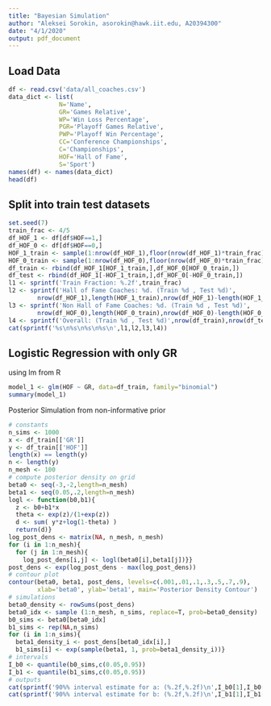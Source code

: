 ```yaml
---
title: "Bayesian Simulation"
author: "Aleksei Sorokin, asorokin@hawk.iit.edu, A20394300"
date: "4/1/2020"
output: pdf_document
---
```


## Load Data
```r
df <- read.csv('data/all_coaches.csv')
data_dict <- list(
              N='Name',
              GR='Games Relative',
              WP='Win Loss Percentage',
              PGR='Playoff Games Relative',
              PWP='Playoff Win Percentage',
              CC='Conference Championships',
              C='Championships',
              HOF='Hall of Fame',
              S='Sport')
names(df) <- names(data_dict)
head(df)
```

## Split into train test datasets
```r
set.seed(7)
train_frac <- 4/5
df_HOF_1 <- df[df$HOF==1,]
df_HOF_0 <- df[df$HOF==0,]
HOF_1_train <- sample(1:nrow(df_HOF_1),floor(nrow(df_HOF_1)*train_frac))
HOF_0_train <- sample(1:nrow(df_HOF_0),floor(nrow(df_HOF_0)*train_frac))
df_train <- rbind(df_HOF_1[HOF_1_train,],df_HOF_0[HOF_0_train,])
df_test <- rbind(df_HOF_1[-HOF_1_train,],df_HOF_0[-HOF_0_train,])
l1 <- sprintf('Train Fraction: %.2f',train_frac)
l2 <- sprintf('Hall of Fame Coaches: %d. (Train %d , Test %d)',
        nrow(df_HOF_1),length(HOF_1_train),nrow(df_HOF_1)-length(HOF_1_train))
l3 <- sprintf('Non Hall of Fame Coaches: %d. (Train %d , Test %d)',
        nrow(df_HOF_0),length(HOF_0_train),nrow(df_HOF_0)-length(HOF_0_train))
l4 <- sprintf('Overall: (Train %d , Test %d)',nrow(df_train),nrow(df_test))
cat(sprintf('%s\n%s\n%s\n%s\n',l1,l2,l3,l4))
```

## Logistic Regression with only GR
using lm from R
```r
model_1 <- glm(HOF ~ GR, data=df_train, family="binomial")
summary(model_1)
```

Posterior Simulation from non-informative prior
```r
# constants
n_sims <- 1000
x <- df_train[['GR']]
y <- df_train[['HOF']]
length(x) == length(y)
n <- length(y)
n_mesh <- 100
# compute posterior density on grid
beta0 <- seq(-3,-2,length=n_mesh)
beta1 <- seq(0.05,.2,length=n_mesh)
logl <- function(b0,b1){
  z <- b0+b1*x
  theta <- exp(z)/(1+exp(z))
  d <- sum( y*z+log(1-theta) )
  return(d)}
log_post_dens <- matrix(NA, n_mesh, n_mesh)
for (i in 1:n_mesh){
  for (j in 1:n_mesh){
    log_post_dens[i,j] <- logl(beta0[i],beta1[j])}}
post_dens <- exp(log_post_dens - max(log_post_dens))
# contour plot
contour(beta0, beta1, post_dens, levels=c(.001,.01,.1,.3,.5,.7,.9),
        xlab='beta0', ylab='beta1', main='Posterior Density Contour')
# simulations
beta0_density <- rowSums(post_dens)
beta0_idx <- sample (1:n_mesh, n_sims, replace=T, prob=beta0_density)
b0_sims <- beta0[beta0_idx]
b1_sims <- rep(NA,n_sims)
for (i in 1:n_sims){
  beta1_density_i <- post_dens[beta0_idx[i],]
  b1_sims[i] <- exp(sample(beta1, 1, prob=beta1_density_i))}
# intervals
I_b0 <- quantile(b0_sims,c(0.05,0.95))
I_b1 <- quantile(b1_sims,c(0.05,0.95))
# outputs
cat(sprintf('90%% interval estimate for a: (%.2f,%.2f)\n',I_b0[1],I_b0[2]))
cat(sprintf('90%% interval estimate for b: (%.2f,%.2f)\n',I_b1[1],I_b1[2]))
```

